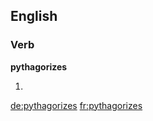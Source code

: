 ==English==

===Verb===
'''pythagorizes'''

# {{third-person singular of|[[pythagorize]]}}

[[de:pythagorizes]]
[[fr:pythagorizes]]